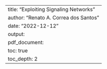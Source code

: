 ---
title: "Exploiting Signaling Networks"
author: "Renato A. Correa dos Santos"
date: "2022-12-12"
output:
  pdf_document:
    toc: true
    toc_depth: 2
---